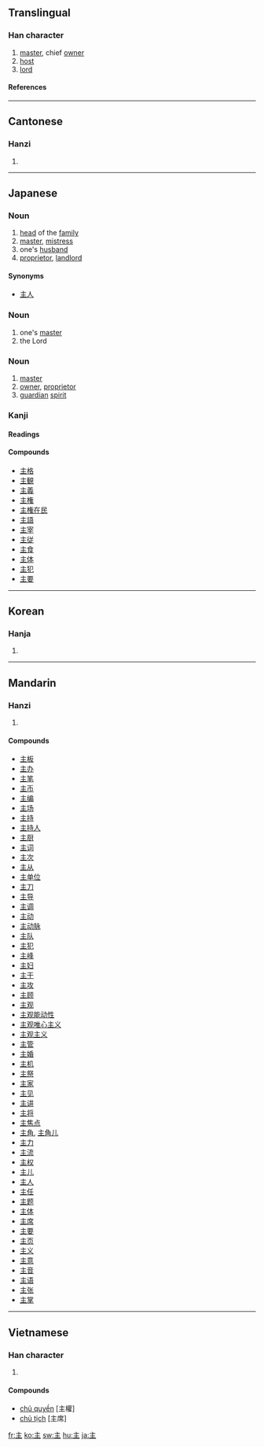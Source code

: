 ==Translingual==
===Han character===
{{Han char|rad=丶|as=04|sn=5|four=0010<sub>4</sub>|canj=卜土 (YG)}}
# [[master]], chief [[owner]]
# [[host]]
# [[lord]]
====References====
{{Han ref|kx=0080.200|dkj=00100|dj=0163.010|hdz=10044.030|uh=4E3B|ud=20027|bh=A544|bd=42308}}
----
==Cantonese==
===Hanzi===
{{yue-hanzi|jyut=|y=jyu2}}
# {{defn|Cantonese}}
----
== Japanese ==
{{see|主な|主に}}
===Noun===
{{ja-noun|k|hira=あるじ|rom=aruji}}
# [[head]] of the [[family]]
# [[master]], [[mistress]]
# one's [[husband]]
# [[proprietor]], [[landlord]]

====Synonyms====
*[[主人]]

===Noun===
{{ja-noun|k|hira=しゅ|rom=shu}}
# one's [[master]]
# the Lord

===Noun===
{{ja-noun|k|hira=ぬし|rom=nushi}}
# [[master]]
# [[owner]], [[proprietor]]
# [[guardian]] [[spirit]]

===Kanji===
{{ja-kanji|grade=3|rs=丶04}}
====Readings====
{{ja-readings|on=[[しゅ]] (shu), [[す]] (su)|kun=[[ぬし]] (nushi), [[おも]] (omo), [[あるじ]] (aruji)}}
====Compounds====
*[[主格]]
*[[主観]]
*[[主義]]
*[[主権]]
*[[主権在民]]
*[[主語]]
*[[主宰]]
*[[主従]]
*[[主食]]
*[[主体]]
*[[主犯]]
*[[主要]]
----

==Korean==
===Hanja===
{{ko-hanja|hangeul=주|rv=ju|mr=chu}}
# {{defn|Korean}}
----
==Mandarin==
===Hanzi===
{{cmn-hanzi|pin=[[lí]] (li2), [[zhǔ]] ([[zhu3]])|wg=li<sup>2</sup>, chu<sup>3</sup>}}
# {{defn|Mandarin}}

====Compounds====
*[[主板]]
*[[主办]]
*[[主笔]]
*[[主币]]
*[[主编]]
*[[主场]]
*[[主持]]
*[[主持人]]
*[[主厨]]
*[[主词]]
*[[主次]]
*[[主从]]
*[[主单位]]
*[[主刀]]
*[[主导]]
*[[主调]]
*[[主动]]
*[[主动脉]]
*[[主队]]
*[[主犯]]
*[[主峰]]
*[[主妇]]
*[[主干]]
*[[主攻]]
*[[主顾]]
*[[主观]]
*[[主观能动性]]
*[[主观唯心主义]]
*[[主观主义]]
*[[主管]]
*[[主婚]]
*[[主机]]
*[[主祭]]
*[[主家]]
*[[主见]]
*[[主讲]]
*[[主将]]
*[[主焦点]]
*[[主角]], [[主角儿]]
*[[主力]]
*[[主流]]
*[[主权]]
*[[主儿]]
*[[主人]]
*[[主任]]
*[[主题]]
*[[主体]]
*[[主席]]
*[[主要]]
*[[主页]]
*[[主义]]
*[[主意]]
*[[主音]]
*[[主语]]
*[[主张]]
*[[主掌]]
----
==Vietnamese==
===Han character===
{{vi-hantu|chủ}}
# {{defn|Vietnamese}}

====Compounds====
*[[chủ quyền]] [主權]
*[[chủ tịch]] [主席]

[[fr:主]]
[[ko:主]]
[[sw:主]]
[[hu:主]]
[[ja:主]]